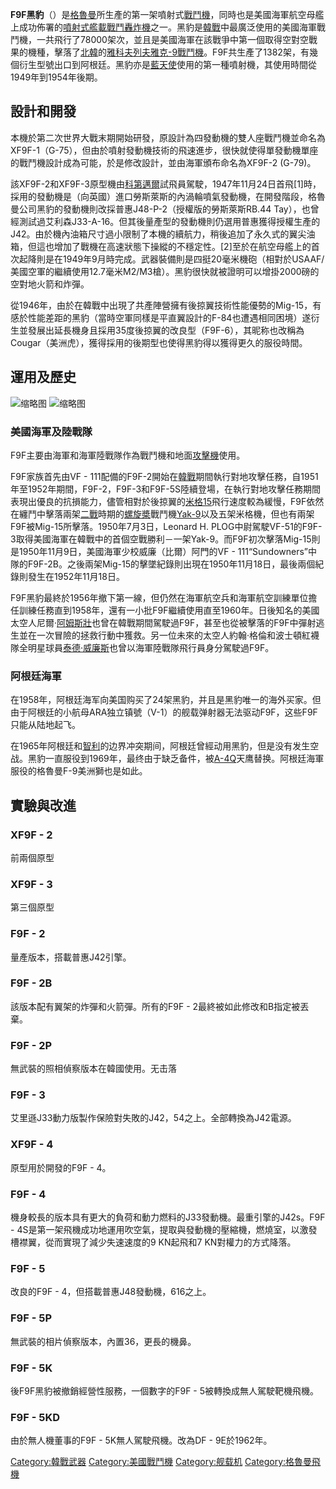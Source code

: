 {{copyedit|time=2011-11-20}}
{{unreferenced|time=2011-08-23T04:09:58+00:00}}
{{軍用飛機
|名稱=F9F黑豹
|圖片= [[File:F9F-2_VF-21_CVA-41.jpeg|center]]
|照片說明=[[中途島號航空母艦|中途島號航空母艦]]上VF-21飛行中隊的F9F-2，拍攝於1952年
|類型=[[戰鬥轟炸機|戰鬥轟炸機]]
|代號=
|乘員=
|首飛=1947年11月24日
|服役=[[美國海軍|美國海軍]]：1948年<br/>[[阿根廷|阿根廷]]：1959年
|退役=
|設計=
|生產=[[格魯門|格魯門]]
|產量=1382
|造價=
|狀態=
|用戶=[[美國海軍|美國海軍]]、[[美國海軍陸戰隊|美國海軍陸戰隊]]<br/>[[阿根廷海軍|阿根廷海軍]]
|衍生=[[格魯曼F9F/F-9美洲獅|格魯曼F9F/F-9美洲獅]]
|榮譽=
|數據=
|長度={{convert|37|ft|5|in|m}}
|翼展={{convert|38|ft|m}}
|高度={{convert|11|ft|4|in|m}}
|空重={{convert|9303|lb|kg}}
|載重={{convert|14235|lb|kg}}
|貨艙容積=
|正常起飛重量=
|最大起飛重量={{convert|16450|lb|kg}}
|最大著陸重量=
|發動機=1×[[普惠|普惠]]J42-P-6/P-8[[渦輪噴射發動機|渦輪噴射發動機]] 
|推力=
|推力向量=
|燃油量=
|最大速度=500節（575英里每小時，925公里/小時）
|巡航速度=
|爬升率=5140英尺/分（26.1米/秒）
|實用升限={{convert|44600|ft|m}}
|最大升限=
|最大航程=1,300英里（1,100海里，2,100公里）
|作戰半徑=
|巡航半徑=
|翼負荷=71磅/平方英尺（350公斤/平方米）
|推重比=0.42
|最大過載=
|滑跑距離=
|機槍=4×20毫米AN/M3機炮
|機炮=
|火箭=6×5英寸（127毫米）火箭
|飛彈=
|炸彈=共2000磅（907公斤）的炸彈
|其他=
}}

'''F9F黑豹'''（{{lang-en|F9F Panther}}）是[[格魯曼|格魯曼]]所生產的第一架噴射式[[戰鬥機|戰鬥機]]，同時也是美國海軍航空母艦上成功佈署的[[噴射發動機|噴射式]][[艦載機|艦載]][[戰鬥轟炸機|戰鬥轟炸機]]之一。黑豹是[[韓戰|韓戰]]中最廣泛使用的美國海軍戰鬥機，一共飛行了78000架次，並且是美國海軍在該戰爭中第一個取得空對空戰果的機種，擊落了[[北韓|北韓]]的[[Yak-9戰鬥機|雅科夫列夫雅克-9戰鬥機]]。F9F共生產了1382架，有幾個衍生型號出口到阿根廷。黑豹亦是[[美國海軍藍天使特技飛行隊|藍天使]]{{link-en|特技飛行隊|Aerobatics}}使用的第一種噴射機，其使用時間從1949年到1954年後期。

==設計和開發==

本機於第二次世界大戰末期開始研發，原設計為四發動機的雙人座戰鬥機並命名為XF9F-1（G-75），但由於噴射發動機技術的飛速進步，很快就使得單發動機單座的戰鬥機設計成為可能，於是修改設計，並由海軍頒布命名為XF9F-2 (G-79)。

該XF9F-2和XF9F-3原型機由[[科第邁爾|科第邁爾]]試飛員駕駛，1947年11月24日首飛[1]時，採用的發動機是（向英國）進口勞斯萊斯的內渦輪噴氣發動機，在開發階段，格魯曼公司黑豹的發動機則改採普惠J48-P-2（授權版的勞斯萊斯RB.44 Tay），也曾經測試過艾利森J33-A-16。但其後量產型的發動機則仍選用普惠獲得授權生產的J42。由於機內油箱尺寸過小限制了本機的續航力，稍後追加了永久式的翼尖油箱，但這也增加了戰機在高速狀態下操縱的不穩定性。[2]至於在航空母艦上的首次起降則是在1949年9月時完成。武器裝備則是四挺20毫米機砲（相對於USAAF/美國空軍的繼續使用12.7毫米M2/M3槍）。黑豹很快就被證明可以增掛2000磅的空對地火箭和炸彈。

從1946年，由於在韓戰中出現了共產陣營擁有後掠翼技術性能優勢的Mig-15，有感於性能差距的黑豹（當時空軍同樣是平直翼設計的F-84也遭遇相同困境）遂衍生並發展出延長機身且採用35度後掠翼的改良型（F9F-6），其昵称也改稱為Cougar（美洲虎），獲得採用的後期型也使得黑豹得以獲得更久的服役時間。

==運用及歷史==
[[File:F9F_Panther_CV-47_Korean_War.jpg|缩略图]]
[[File:F9F-2B_of_VF-112_on_USS_Philippine_Sea_(CV-47)_c1950.jpg|缩略图]]
===美國海軍及陸戰隊===
F9F主要由海軍和海軍陸戰隊作為戰鬥機和地面[[攻擊機|攻擊機]]使用。

F9F家族首先由VF - 111配備的F9F-2開始在[[韓戰|韓戰]]期間執行對地攻擊任務，自1951年至1952年期間，F9F-2，F9F-3和F9F-5S陸續登場，在執行對地攻擊任務期間表現出優良的抗損能力，儘管相對於後掠翼的[[米格15|米格15]]飛行速度較為緩慢，F9F依然在纏鬥中擊落兩架[[二戰|二戰]]時期的[[螺旋槳|螺旋槳]]戰鬥機[[Yak-9|Yak-9]]以及五架米格機，但也有兩架F9F被Mig-15所擊落。1950年7月3日，Leonard H. PLOG中尉駕駛VF-51的F9F-3取得美國海軍在韓戰中的首個空戰勝利－一架Yak-9。而F9F初次擊落Mig-15則是1950年11月9日，美國海軍少校威廉（比爾）阿門的VF - 111“Sundowners”中隊的F9F-2B。之後兩架Mig-15的擊墜紀錄則出現在1950年11月18日，最後兩個紀錄則發生在1952年11月18日。

F9F黑豹最終於1956年撤下第一線，但仍然在海軍航空兵和海軍航空訓練單位擔任訓練任務直到1958年，還有一小批F9F繼續使用直至1960年。日後知名的美國太空人尼爾‧[[阿姆斯壯|阿姆斯壯]]也曾在韓戰期間駕駛過F9F，甚至也從被擊落的F9F中彈射逃生並在一次冒險的拯救行動中獲救。另一位未來的太空人約翰‧格倫和波士頓紅襪隊全明星球員[[Ted_Williams|泰德‧威廉斯]]也曾以海軍陸戰隊飛行員身分駕駛過F9F。

===阿根廷海軍===
在1958年，阿根廷海军向美国购买了24架黑豹，并且是黑豹唯一的海外买家。但由于阿根廷的小航母ARA独立镇號（V-1）的舰载弹射器无法驱动F9F，这些F9F只能从陆地起飞。

在1965年阿根廷和[[智利|智利]]的边界冲突期间，阿根廷曾經动用黑豹，但是没有发生空战。黑豹一直服役到1969年，最终由于缺乏备件，被[[A-4|A-4]]Q天鹰替换。阿根廷海軍服役的格魯曼F-9美洲獅也是如此。

==實驗與改進==

===XF9F - 2===
前兩個原型 
===XF9F - 3===
第三個原型 
===F9F - 2===
量產版本，搭載普惠J42引擎。 
===F9F - 2B===
該版本配有翼架的炸彈和火箭彈。所有的F9F - 2最終被如此修改和B指定被丟棄。 
===F9F - 2P===
無武裝的照相偵察版本在韓國使用。无击落

===F9F - 3===
艾里遜J33動力版製作保險對失敗的J42，54之上。全部轉換為J42電源。

===XF9F - 4===
原型用於開發的F9F - 4。 
===F9F - 4===
機身較長的版本具有更大的負荷和動力燃料的J33發動機。最重引擎的J42s。F9F - 4S是第一架飛機成功地運用吹空氣，提取與發動機的壓縮機，燃燒室，以激發槽襟翼，從而實現了減少失速速度的9 KN起飛和7 KN對權力的方式降落。 
===F9F - 5===
改良的F9F - 4，但搭載普惠J48發動機，616之上。 
===F9F - 5P===
無武裝的相片偵察版本，內置36，更長的機鼻。 
===F9F - 5K===
後F9F黑豹被撤銷經營性服務，一個數字的F9F - 5被轉換成無人駕駛靶機飛機。 
===F9F - 5KD===
由於無人機董事的F9F - 5K無人駕駛飛機。改為DF - 9E於1962年。

{{Grumman aircraft}}

[[Category:韓戰武器|Category:韓戰武器]]
[[Category:美國戰鬥機|Category:美國戰鬥機]]
[[Category:舰载机|Category:舰载机]]
[[Category:格魯曼飛機|Category:格魯曼飛機]]